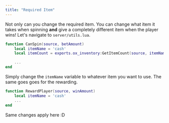 ```yaml
---
title: "Required Item"
---
```


Not only can you change the required item. You can change what item it takes when spinning **and** give a completely different item when the player wins! Let's navigate to `server/utils.lua`.

```lua
function CanSpin(source, betAmount)
    local itemName = 'cash'
    local itemCount = exports.ox_inventory:GetItemCount(source, itemName)

    ...
end
```

Simply change the `itemName` variable to whatever item you want to use. The same goes goes for the rewarding.

```lua
function RewardPlayer(source, winAmount)
    local itemName = 'cash'
    ...
end
```

Same changes apply here :D